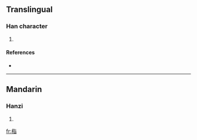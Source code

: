 ==Translingual==

===Han character===
{{Han char|rn=75|rad=木|as=06|sn=10|four=4196<sub>1</sub>|canj=木心日 (DPA), X木心日 (XDPA)}}

# {{defn|Han|sort=木06}}

====References====
* {{Han ref|kx=0524.090|dkj=14747|dj=0912.100|hdz=21203.030|uh=683A|ud=26682|bh=D1F2|bd=53746}}

----

==Mandarin==

===Hanzi===
{{cmn-hanzi|pin=[[zhǐ]] ([[zhi3]])|wg=chih<sup>3</sup>}}

# {{defn|Mandarin}}

[[fr:栺]]